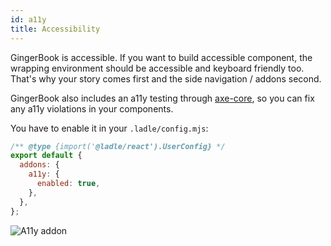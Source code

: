 ```yaml
---
id: a11y
title: Accessibility
---
```



GingerBook is accessible. If you want to build accessible component, the wrapping environment should be accessible and keyboard friendly too. That's why your story comes first and the side navigation / addons second.

GingerBook also includes an a11y testing through [axe-core](https://github.com/dequelabs/axe-core), so you can fix any a11y violations in your components.

You have to enable it in your `.ladle/config.mjs`:

```js
/** @type {import('@ladle/react').UserConfig} */
export default {
  addons: {
    a11y: {
      enabled: true,
    },
  },
};
```


![A11y addon](./img/a11y.png)

